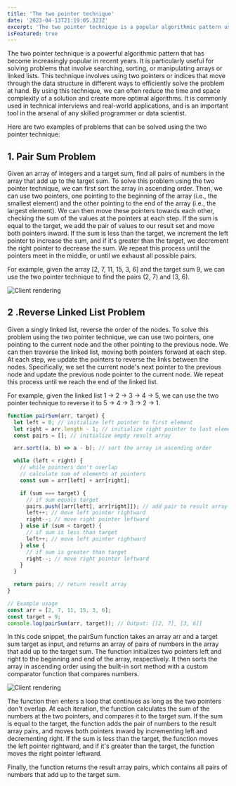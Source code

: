 ```yaml
---
title: 'The two pointer technique'
date: '2023-04-13T21:19:05.323Z'
excerpt: 'The two pointer technique is a popular algorithmic pattern used to solve a wide range of problems, particularly those that involve searching, sorting, or manipulating arrays or linked lists. The basic idea behind this technique is to use two pointers (or indices) that move through the data structure in different ways, typically in a linear or cyclic fashion, to solve the problem more efficiently than a naive approach.'
isFeatured: true
---
```


The two pointer technique is a powerful algorithmic pattern that has become increasingly popular in recent years. It is particularly useful for solving problems that involve searching, sorting, or manipulating arrays or linked lists. This technique involves using two pointers or indices that move through the data structure in different ways to efficiently solve the problem at hand. By using this technique, we can often reduce the time and space complexity of a solution and create more optimal algorithms. It is commonly used in technical interviews and real-world applications, and is an important tool in the arsenal of any skilled programmer or data scientist.

Here are two examples of problems that can be solved using the two pointer technique:

## 1. Pair Sum Problem

Given an array of integers and a target sum, find all pairs of numbers in the array that add up to the target sum.
To solve this problem using the two pointer technique, we can first sort the array in ascending order. Then, we can use two pointers, one pointing to the beginning of the array (i.e., the smallest element) and the other pointing to the end of the array (i.e., the largest element). We can then move these pointers towards each other, checking the sum of the values at the pointers at each step. If the sum is equal to the target, we add the pair of values to our result set and move both pointers inward. If the sum is less than the target, we increment the left pointer to increase the sum, and if it's greater than the target, we decrement the right pointer to decrease the sum. We repeat this process until the pointers meet in the middle, or until we exhaust all possible pairs.

For example, given the array [2, 7, 11, 15, 3, 6] and the target sum 9, we can use the two pointer technique to find the pairs (2, 7) and (3, 6).

![Client rendering](/images/posts/react-suspense/client-rendering.png)

## 2 .Reverse Linked List Problem

Given a singly linked list, reverse the order of the nodes.
To solve this problem using the two pointer technique, we can use two pointers, one pointing to the current node and the other pointing to the previous node. We can then traverse the linked list, moving both pointers forward at each step. At each step, we update the pointers to reverse the links between the nodes. Specifically, we set the current node's next pointer to the previous node and update the previous node pointer to the current node. We repeat this process until we reach the end of the linked list.

For example, given the linked list 1 -> 2 -> 3 -> 4 -> 5, we can use the two pointer technique to reverse it to 5 -> 4 -> 3 -> 2 -> 1.

```js
function pairSum(arr, target) {
  let left = 0; // initialize left pointer to first element
  let right = arr.length - 1; // initialize right pointer to last element
  const pairs = []; // initialize empty result array

  arr.sort((a, b) => a - b); // sort the array in ascending order

  while (left < right) {
    // while pointers don't overlap
    // calculate sum of elements at pointers
    const sum = arr[left] + arr[right];

    if (sum === target) {
      // if sum equals target
      pairs.push([arr[left], arr[right]]); // add pair to result array
      left++; // move left pointer rightward
      right--; // move right pointer leftward
    } else if (sum < target) {
      // if sum is less than target
      left++; // move left pointer rightward
    } else {
      // if sum is greater than target
      right--; // move right pointer leftward
    }
  }

  return pairs; // return result array
}

// Example usage
const arr = [2, 7, 11, 15, 3, 6];
const target = 9;
console.log(pairSum(arr, target)); // Output: [[2, 7], [3, 6]]
```

In this code snippet, the pairSum function takes an array arr and a target sum target as input, and returns an array of pairs of numbers in the array that add up to the target sum. The function initializes two pointers left and right to the beginning and end of the array, respectively. It then sorts the array in ascending order using the built-in sort method with a custom comparator function that compares numbers.

![Client rendering](/images/posts/react-suspense/ezgif.com-crop.gif)

The function then enters a loop that continues as long as the two pointers don't overlap. At each iteration, the function calculates the sum of the numbers at the two pointers, and compares it to the target sum. If the sum is equal to the target, the function adds the pair of numbers to the result array pairs, and moves both pointers inward by incrementing left and decrementing right. If the sum is less than the target, the function moves the left pointer rightward, and if it's greater than the target, the function moves the right pointer leftward.

Finally, the function returns the result array pairs, which contains all pairs of numbers that add up to the target sum.
